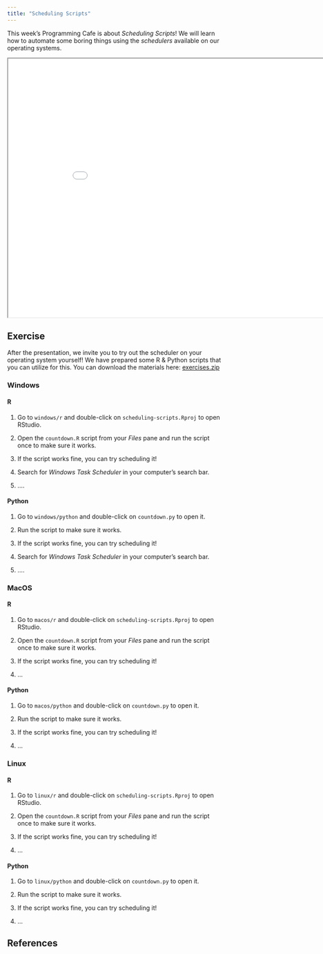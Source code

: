 ```yaml
---
title: "Scheduling Scripts"
---
```


This week's Programming Cafe is about _Scheduling Scripts_! We will learn how to automate some boring things using the _schedulers_ available on our operating systems.

```{=html}
<iframe width="900" height="600" src="../../presentations/2023-11-02_scheduling-scripts/slides/2023-11-02_scheduling-scripts.html"></iframe>
```

## Exercise

After the presentation, we invite you to try out the scheduler on your operating system yourself! We have prepared some R & Python scripts that you can utilize for this. You can download the materials here: [exercises.zip](https://github.com/UtrechtUniversity/programming-cafe/raw/main/exercises/scheduling-scripts/scheduling-scripts.zip)

### Windows

::: {.panel-tabset}

#### R

1. Go to `windows/r` and double-click on `scheduling-scripts.Rproj` to open RStudio.

2. Open the `countdown.R` script from your _Files_ pane and run the script once to make sure it works.

3. If the script works fine, you can try scheduling it! 

4. Search for _Windows Task Scheduler_ in your computer's search bar.

5. ....

#### Python

1. Go to `windows/python` and double-click on `countdown.py` to open it.

2. Run the script to make sure it works.

3. If the script works fine, you can try scheduling it! 

4. Search for _Windows Task Scheduler_ in your computer's search bar.

5. ....

:::

### MacOS

::: {.panel-tabset}

#### R

1. Go to `macos/r` and double-click on `scheduling-scripts.Rproj` to open RStudio.

2. Open the `countdown.R` script from your _Files_ pane and run the script once to make sure it works.

3. If the script works fine, you can try scheduling it! 

4. ...

#### Python

1. Go to `macos/python` and double-click on `countdown.py` to open it.

2. Run the script to make sure it works.

3. If the script works fine, you can try scheduling it! 

4. ...

:::

### Linux

::: {.panel-tabset}

#### R

1. Go to `linux/r` and double-click on `scheduling-scripts.Rproj` to open RStudio.

2. Open the `countdown.R` script from your _Files_ pane and run the script once to make sure it works.

3. If the script works fine, you can try scheduling it! 

4. ...

#### Python

1. Go to `linux/python` and double-click on `countdown.py` to open it.

2. Run the script to make sure it works.

3. If the script works fine, you can try scheduling it! 

4. ...

:::

## References